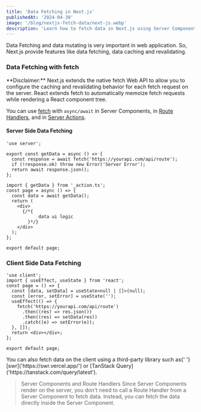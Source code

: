 ```yaml
---
title: 'Data Fetching in Next.js'
publishedAt: '2024-04-30'
image: '/blog/nextjs-fetch-data/next-js.webp'
description: 'Learn how to fetch data in Next.js using Server Components, Client Components, and Route Handlers. Explore built-in caching and revalidation features.'
---
```


Data Fetching and data mutating is very important in web application. So, Next.js provide features like data fetching, data caching and revalidating.

### Data Fetching with fetch

<Callout emoji='⚠️'>
  **Disclaimer:** Next.js extends the native fetch Web API to allow you to
  configure the caching and revalidating behavior for each fetch request on the
  server. React extends fetch to automatically memoize fetch requests while
  rendering a React component tree.
</Callout>

You can use [fetch](https://developer.mozilla.org/en-US/docs/Web/API/Fetch_API) with `async/await` in Server Components, in [Route Handlers](https://nextjs.org/docs/app/building-your-application/routing/route-handlers), and in [Server Actions](https://nextjs.org/docs/app/building-your-application/data-fetching/server-actions-and-mutations).

#### Server Side Data Fetching

```tsx
'use server';

export const getData = async () => {
  const response = await fetch('https://yourapi.com/api/route');
  if (!response.ok) throw new Error('Server Error');
  return await response.json();
};
```

```tsx
import { getData } from '_action.ts';
const page = async () => {
  const data = await getData();
  return (
    <div>
      {/*{
            data ui logic
        }*/}
    </div>
  );
};

export default page;
```

### Client Side Data Fetching

```tsx
'use client';
import { useEffect, useState } from 'react';
const page = () => {
  const [data, setData] = useState<null | []>(null);
  const [error, setError] = useState('');
  useEffect(() => {
    fetch('https://yourapi.com/api/route')
      .then((res) => res.json())
      .then((res) => setData(res))
      .catch((e) => setError(e));
  }, []);
  return <div></div>;
};

export default page;
```

<Callout emoji='⚠️'>
  You can also fetch data on the client using a third-party library such as{' '}
  [swr]('https://swr.vercel.app/') or [TanStack
  Query]('https://tanstack.com/query/latest').
</Callout>

> Server Components and Route Handlers
> Since Server Components render on the server, you don't need to call a Route Handler from a Server Component to fetch data. Instead, you can fetch the data directly inside the Server Component.
